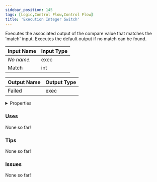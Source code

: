 ```yaml
---
sidebar_position: 145
tags: [Logic,Control Flow,Control Flow]
title: 'Execution Integer Switch'
---
```


Executes the associated output of the compare value that matches the 'match' input. Executes the default output if no match can be found.




<EsbSvg />

| Input Name | Input Type |
|-----------|-----------|
| *No name.* | exec |
| Match | int |

| Output Name | Output Type |
|-----------|-----------|
| Failed | exec |


<details>
  <summary>Properties</summary>
  <div>
    <div>
    <table>
      <thead>
        <tr>
          <th>Is beta required?</th>
          <th>❌</th>
        </tr>
        <tr>
          <th>Is this chip a trolling risk?</th>
          <th>❌</th>
        </tr>
        <tr>
          <th>Is this chip a role assignment risk?</th>
          <th>❌</th>
        </tr>
        <tr>
          <th>Chip UUID</th>
          <th>0387e4c7-b917-4d19-937f-5da37b9f41cc</th>
        </tr>
      </thead>
    </table>
    </div>
  </div>
</details>

### Uses

None so far!

### Tips

None so far!

### Issues

None so far!